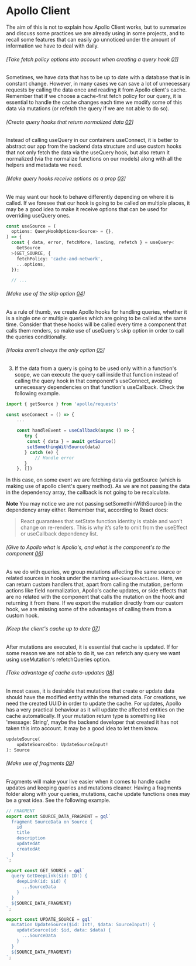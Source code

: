 # Apollo Client

The aim of this is not to explain how Apollo Client works, but to summarize and discuss some practices we are already using
in some projects, and to recall some features that can easily go unnoticed under the amount of information we have to deal with daily.

###### [Take fetch policy options into account when creating a query hook [01](#point-01)]

Sometimes, we have data that has to be up to date with a database that is in constant change. However, in many cases we can save a lot of unnecessary requests by calling the data once and reading it from Apollo client's cache. Remember that if we choose a cache-first fetch policy for our query, it is essential to handle the cache changes each time we modify some of this data via mutations (or refetch the query if we are not able to do so).

###### [Create query hooks that return normalized data [02](#point-02)]

Instead of calling useQuery in our containers useConnect, it is better to abstract our app from the backend data structure and use custom hooks that not only fetch the data via the useQuery hook, but also return it normalized (via the normalize functions on our models) along with all the helpers and metadata we need.

###### [Make query hooks receive options as a prop [03](#point-03)]

We may want our hook to behave differently depending on where it is called. If we foresee that our hook is going to be called on multiple places, it may be a good idea to make it receive options that can be used for overriding useQuery ones.

```typescript
const useSource = (
  options: QueryHookOptions<Source> = {},
) => {
  const { data, error, fetchMore, loading, refetch } = useQuery<
    GetSource
  >(GET_SOURCE, {
    fetchPolicy: 'cache-and-network',
    ...options,
  });

  // ...
```

###### [Make use of the skip option [04](#point-04)]

As a rule of thumb, we create Apollo hooks for handling queries, whether it is a single one or multiple queries which are going to be called at the same time. Consider that these hooks will be called every time a component that calls them renders, so make use of useQuery's skip option in order to call the queries conditionally.

###### [Hooks aren't always the only option [05](#point-05)]

3. If the data from a query is going to be used only within a function's scope, we can execute the query call inside that function instead of calling the query hook in that component's useConnect, avoiding unnecessary dependencies on that function's useCallback. Check the following example.

```typescript
import { getSource } from 'apollo/requests'

const useConnect = () => {
    ...

    const handleEvent = useCallback(async () => {
       try {
        const { data } = await getSource()
        setSomethingWithSource(data)
       } catch (e) {
           // Handle error
       }
    }, [])

```

In this case, on some event we are fetching data via getSource (which is making use of apollo client's query method). As we are not passing the data in the dependency array, the callback is not going to be recalculate.

**Note** You may notice we are not passing setSomethinWithSource() in the dependency array either. Remember that, according to React docs:

> React guarantees that setState function identity is stable and won’t change on re-renders. This is why it’s safe to omit from the useEffect or useCallback dependency list.

###### [Give to Apollo what is Apollo's, and what is the component's to the component [06](#point-06)]

As we do with queries, we group mutations affecting the same source or related sources in hooks under the naming `use<Source>Actions`. Here, we can return custom handlers that, apart from calling the mutation, perform actions like field normalization, Apollo's cache updates, or side effects that are no related with the component that calls the mutation on the hook and returning it from there. If we export the mutation directly from our custom hook, we are missing some of the advantages of calling them from a custom hook.

###### [Keep the client's cache up to date [07](#point-07)]

After mutations are executed, it is essential that cache is updated. If for some reason we are not able to do it, we can refetch any query we want using useMutation's refetchQueries option.

###### [Take advantage of cache auto-updates [08](#point-08)]

In most cases, it is desirable that mutations that create or update data should have the modified entity within the returned data. For creations, we need the created UUID in order to update the cache. For updates, Apollo has a very practical behaviour as it will update the affected entities on the cache automatically. If your mutation return type is something like 'message: String', maybe the backend developer that created it has not taken this into account. It may be a good idea to let them know.

```graphql
updateSource(
    updateSourceDto: UpdateSourceInput!
): Source
```

###### [Make use of fragments [09](#point-09)]

Fragments will make your live easier when it comes to handle cache updates and keeping queries and mutations cleaner. Having a fragments folder along with your queries, mutations, cache update functions ones may be a great idea. See the following example.

```typescript
// FRAGMENT
export const SOURCE_DATA_FRAGMENT = gql`
  fragment SourceData on Source {
    id
    title
    description
    updatedAt
    createdAt
  }
`;

export const GET_SOURCE = gql`
  query GetDeepLink($id: ID!) {
    deepLink(id: $id) {
      ...SourceData
    }
  }
  ${SOURCE_DATA_FRAGMENT}
`;

export const UPDATE_SOURCE = gql`
  mutation UpdateSource($id: Int!, $data: SourceInput!) {
    updateSource(id: $id, data: $data) {
      ...SourceData
    }
  }
  ${SOURCE_DATA_FRAGMENT}
`;
```

